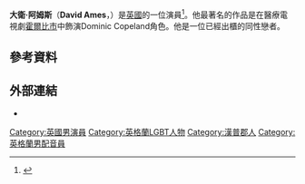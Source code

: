 {{Infobox person
| name        = David Ames
| image       =
| alt         = 
| caption     = 
| birth_date  = {{Birth date and age|1983|8|10|df=y}}
| birth_place = 
| death_date  = 
| death_place = 
| nationality = 英國
| other_names = 
| occupation  = Actor
| years active= 2008–現在
| known_for   = [[霍爾比市|霍爾比市]]
}}
'''大衛·阿姆斯'''（'''David Ames'''，{{bd|1983年|8月10日}}）是[[英國|英國]]的一位演員<ref name="GT">{{cite journal | title=David Ames: Holby hunk Dr Copeland gets a full examination talking weight battles, Gandalf and being out and on TV | author=Butterworth, Benjamin | journal=Gay Times |date=August 2014  | issue=436 | pages=42-51}}</ref>。他最著名的作品是在醫療電視劇[[霍爾比市|霍爾比市]]中飾演Dominic Copeland角色。他是一位已經出櫃的同性戀者。
==參考資料==
{{Reflist}}
==外部連結==
*{{imdb name|id=nm3261729|name=David Ames}}
[[Category:英國男演員|Category:英國男演員]]
[[Category:英格蘭LGBT人物|Category:英格蘭LGBT人物]]
[[Category:漢普郡人|Category:漢普郡人]]
[[Category:英格蘭男配音員|Category:英格蘭男配音員]]